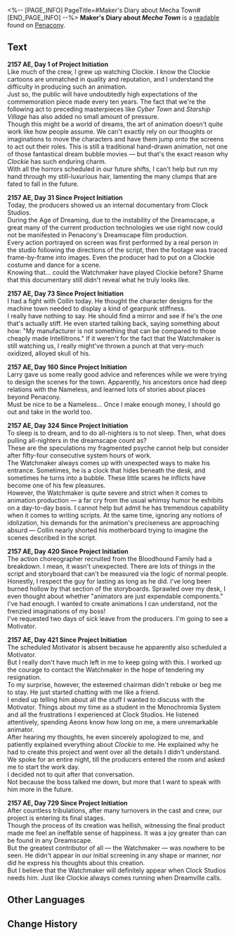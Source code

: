 <%-- [PAGE_INFO]
PageTitle=#Maker's Diary about Mecha Town#
[END_PAGE_INFO] --%>
{{Readable Infobox
|id           = 322
|partIds      = 190594
|title        = Maker's Diary about ''Mecha Town''
|image        = Item Penacony Readable 1.png
|world        = Penacony
|parts        = 1
|author       = <!--to be added-->
|description  = A note written by the animator of the Clockie series, recording the production process of the movie ''Mecha Town''.
|part1        = Maker's Diary about ''Mecha Town''
|source1      = {{cx|Source missing}}
|characters   = 
|factions     = 
}}
'''Maker's Diary about ''Mecha Town''''' is a [[readable]] found on [[Penacony]].
<!--
==Location==
{{Map Embed|<map name>|<marker id>}}
-->
==Text==
'''2157 AE, Day 1 of Project Initiation'''<br />Like much of the crew, I grew up watching Clockie. I know the Clockie cartoons are unmatched in quality and reputation, and I understand the difficulty in producing such an animation.<br />Just so, the public will have undoubtedly high expectations of the commemoration piece made every ten years. The fact that we're the following act to preceding masterpieces like ''Cyber Town'' and ''Starship Village'' has also added no small amount of pressure.<br />Though this might be a world of dreams, the art of animation doesn't quite work like how people assume. We can't exactly rely on our thoughts or imaginations to move the characters and have them jump onto the screens to act out their roles. This is still a traditional hand-drawn animation, not one of those fantastical dream bubble movies &mdash; but that's the exact reason why ''Clockie'' has such enduring charm.<br />With all the horrors scheduled in our future shifts, I can't help but run my hand through my still-luxurious hair, lamenting the many clumps that are fated to fall in the future.

'''2157 AE, Day 31 Since Project Initiation'''<br />Today, the producers showed us an internal documentary from Clock Studios.<br />During the Age of Dreaming, due to the instability of the Dreamscape, a great many of the current production technologies we use right now could not be manifested in Penacony's Dreamscape film production.<br />Every action portrayed on screen was first performed by a real person in the studio following the directions of the script, then the footage was traced frame-by-frame into images. Even the producer had to put on a Clockie costume and dance for a scene.<br />Knowing that... could the Watchmaker have played Clockie before? Shame that this documentary still didn't reveal what he truly looks like.

'''2157 AE, Day 73 Since Project Initiation'''<br />I had a fight with Collin today. He thought the character designs for the machine town needed to display a kind of gearpunk stiffness.<br />I really have nothing to say. He should find a mirror and see if he's the one that's actually stiff. He even started talking back, saying something about how: "My manufacturer is not something that can be compared to those cheaply made Intellitrons." If it weren't for the fact that the Watchmaker is still watching us, I really might've thrown a punch at that very-much oxidized, alloyed skull of his.

'''2157 AE, Day 160 Since Project Initiation'''<br />Larry gave us some really good advice and references while we were trying to design the scenes for the town. Apparently, his ancestors once had deep relations with the Nameless, and learned lots of stories about places beyond Penacony.<br />Must be nice to be a Nameless... Once I make enough money, I should go out and take in the world too.

'''2157 AE, Day 324 Since Project Initiation'''<br />To sleep is to dream, and to do all-nighters is to not sleep. Then, what does pulling all-nighters in the dreamscape count as?<br />These are the speculations my fragmented psyche cannot help but consider after fifty-four consecutive system hours of work.<br />The Watchmaker always comes up with unexpected ways to make his entrance. Sometimes, he is a clock that hides beneath the desk, and sometimes he turns into a bubble. These little scares he inflicts have become one of his few pleasures.<br />However, the Watchmaker is quite severe and strict when it comes to animation production &mdash; a far cry from the usual whimsy humor he exhibits on a day-to-day basis. I cannot help but admit he has tremendous capability when it comes to writing scripts. At the same time, ignoring any notions of idolization, his demands for the animation's preciseness are approaching absurd &mdash; Collin nearly shorted his motherboard trying to imagine the scenes described in the script.

'''2157 AE, Day 420 Since Project Initiation'''<br />The action choreographer recruited from the Bloodhound Family had a breakdown. I mean, it wasn't unexpected. There are lots of things in the script and storyboard that can't be measured via the logic of normal people.<br />Honestly, I respect the guy for lasting as long as he did. I've long been burned hollow by that section of the storyboards. Sprawled over my desk, I even thought about whether "animators are just expendable components."<br />I've had enough. I wanted to create animations I can understand, not the frenzied imaginations of my boss!<br />I've requested two days of sick leave from the producers. I'm going to see a Motivator.

'''2157 AE, Day 421 Since Project Initiation'''<br />The scheduled Motivator is absent because he apparently also scheduled a Motivator.<br />But I really don't have much left in me to keep going with this. I worked up the courage to contact the Watchmaker in the hope of tendering my resignation.<br />To my surprise, however, the esteemed chairman didn't rebuke or beg me to stay. He just started chatting with me like a friend.<br />I ended up telling him about all the stuff I wanted to discuss with the Motivator. Things about my time as a student in the Monochromia System and all the frustrations I experienced at Clock Studios. He listened attentively, spending Aeons know how long on me, a mere unremarkable animator.<br />After hearing my thoughts, he even sincerely apologized to me, and patiently explained everything about ''Clockie'' to me. He explained why he had to create this project and went over all the details I didn't understand.<br />We spoke for an entire night, till the producers entered the room and asked me to start the work day.<br />I decided not to quit after that conversation.<br />Not because the boss talked me down, but more that I want to speak with him more in the future.

'''2157 AE, Day 729 Since Project Initiation'''<br />After countless tribulations, after many turnovers in the cast and crew, our project is entering its final stages.<br />Though the process of its creation was hellish, witnessing the final product made me feel an ineffable sense of happiness. It was a joy greater than can be found in any Dreamscape.<br />But the greatest contributor of all &mdash; the Watchmaker &mdash; was nowhere to be seen. He didn't appear in our initial screening in any shape or manner, nor did he express his thoughts about this creation.<br />But I believe that the Watchmaker will definitely appear when Clock Studios needs him. Just like Clockie always comes running when Dreamville calls.

<!--
==Trivia==
* 
-->
==Other Languages==
{{Other Languages
|en   = Maker's Diary about ''Mecha Town''
|zhs  = 《机械小镇》创作日志
|zht  = 《機械小鎮》創作日誌
|ja   = 『マシーンタウン』創作日誌
|ko   = ≪기계 마을≫ 창작 일지
|es   = Diario del Relojero sobre «Ciudad mecánica»
|fr   = Journal de création de ''Méca-polis''
|ru   = Дневник создателя мультфильма «Часик: Механический город»
|th   = บันทึกการสร้าง "เมืองจักรกล"
|vi   = Nhật Ký Sáng Tạo "Thị Trấn Cơ Khí"
|de   = Tagebuch des Produzenten über „Mechastadt“
|id   = Log Kreasi "Kota Mekanik"
|pt   = Diário do Criador sobre a Cidade Robô
}}

==Change History==
{{Change History|2.1}}